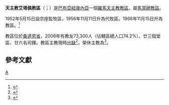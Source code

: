 {{Refimprove|time=2019-08-27T08:05:08+00:00}}
{{noteTA
|G1 = TO
|1=zh-hk:奧斯定; zh-tw:奧思定;
}}
{{Infobox Roman Catholic diocese
|Roman Catholic Diocese of = 天主教艾塔佩教區
|Latin name of diocese = Dioecesis Aitapensis
|image = 
|caption =
|location = [[巴布亞紐幾內亞|巴布亞紐幾內亞]]
|territory =[[桑道恩省|桑道恩省]]
|population = 73,300
|rite = 拉丁禮
|patron =
|province =馬當
|established = 1952年
|cathedral = [[聖依納爵主教座堂_(艾塔佩)|聖依納爵主教座堂]]
|co-cathedral = 
|leadership = 主教
|website =
|pope = {{incumbent pope}}
|ordinary = （[[教座出缺|教座出缺]]）
|coadjutor bishop =
|auxiliary =
|emeritus = {{link-de|奧斯定·羅勃·克拉普|Austen Robin Crapp}}
}}

'''天主教艾塔佩教區'''（{{lang-la|Dioecesis Aitapensis}}；{{lang-en|Diocese of Aitape}}）是[[巴布亞紐幾內亞|巴布亞紐幾內亞]]一個[[羅馬天主教|羅馬天主教]][[教區|教區]]，屬[[天主教馬當總教區|馬當總教區]]。

1952年5月15日設宗座監牧區，1956年11月11日升為代牧區。1966年11月15日升為教區。<ref>{{cite web |title=NOVAE GUINEAE ORIENTALIS ET INSULARUM ADIACENTIUM |url=https://w2.vatican.va/content/paul-vi/la/apost_constitutions/documents/hf_p-vi_apc_19661115_novae-guineae.html |publisher=Libreria Editrice Vaticana |accessdate=2019-08-27 |archiveurl=https://web.archive.org/web/20190827074012/https://w2.vatican.va/content/paul-vi/la/apost_constitutions/documents/hf_p-vi_apc_19661115_novae-guineae.html |archivedate=2019-08-27 |language=la |date=1966-11-15 |dead-url=no }}</ref>

教區位於[[桑道恩省|桑道恩省]]，2006年有教友73,300人（佔轄區總人口74.2%）、廿三個堂區、廿六名司鐸。教區主教現時[[教座出缺|出缺]]<ref>{{cite press release |title=Resignations and Appointments, 16.07.2019 |url=https://press.vatican.va/content/salastampa/en/bollettino/pubblico/2019/07/16/190716a.html |publisher=Holy See Press Office |accessdate=2019-08-27 |archiveurl=https://web.archive.org/web/20190827072152/https://press.vatican.va/content/salastampa/en/bollettino/pubblico/2019/07/16/190716a.html |archivedate=2019-08-27 |language=en |date=2019-07-16 |dead-url=no }}</ref>，榮休主教為{{link-de|奧斯定·羅勃·克拉普|Austen Robin Crapp}}<ref>{{cite press release |title=RINUNCE E NOMINE, 05.03.2009 |url=https://press.vatican.va/content/salastampa/it/bollettino/pubblico/2009/03/05/0148/00358.html |publisher=Sala Stampa della Santa Sede |accessdate=2019-08-27 |archiveurl=https://web.archive.org/web/20190827075828/https://press.vatican.va/content/salastampa/it/bollettino/pubblico/2009/03/05/0148/00358.html |archivedate=2019-08-27 |language=it |date=2009-03-05 |dead-url=no }}</ref>。

==參考文獻==
{{reflist}}

{{巴布亞紐幾內亞天主教教區}}
[[Category:巴布亞紐幾內亞天主教教區|A]]